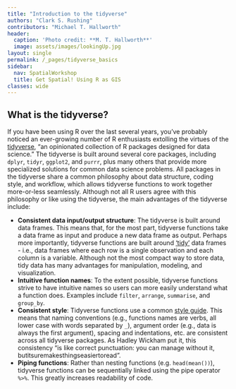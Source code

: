 ```yaml
---
title: "Introduction to the tidyverse"
authors: "Clark S. Rushing"
contributors: "Michael T. Hallworth"
header:
  caption: 'Photo credit: **M. T. Hallworth**'
  image: assets/images/lookingUp.jpg
layout: single
permalink: /_pages/tidyverse_basics
sidebar:
  nav: SpatialWorkshop
  title: Get Spatial! Using R as GIS
classes: wide
---
```


## What is the tidyverse?
If you have been using R over the last several years, you've probably noticed an ever-growing number of R enthusiasts extolling the virtues of the [tidyverse](https://www.tidyverse.org/), "an opinionated collection of R packages designed for data science." The tidyverse is built around several core packages, including `dplyr`, `tidyr`, `ggplot2`, and `purrr`, plus many others that provide more specialized solutions for common data science problems. All packages in the tidyverse share a common philosophy about data structure, coding style, and workflow, which allows tidyverse functions to work together more-or-less seamlessly. Although not all R users agree with this philosophy or like using the tidyverse, the main advantages of the tidyverse include: 

  - **Consistent data input/output structure**: The tidyverse is built around data frames. This means that, for the most part, tidyverse functions take a data frame as input and produce a new data frame as output. Perhaps more importantly, tidyverse functions are built around ['tidy'](http://vita.had.co.nz/papers/tidy-data.pdf) data frames - i.e., data frames where each row is a single observation and each column is a variable. Although not the most compact way to store data, tidy data has many advantages for manipulation, modeling, and visualization. 
  - **Intuitive function names**: To the extent possible, tidyverse functions strive to have intuitive names so users can more easily understand what a function does. Examples include `filter`, `arrange`, `summarise`, and `group_by`.
  - **Consistent style**: Tidyverse functions use a common [style guide](http://style.tidyverse.org/index.html). This means that naming conventions (e.g., functions names are verbs, all lower case with words separated by `_`), argument order (e.g., data is always the first argument), spacing and indentations, etc. are consistent across all tidyverse packages. As Hadley Wickham put it, this consistency "is like correct punctuation: you can manage without it, butitsuremakesthingseasiertoread".
  - **Piping functions**: Rather than nesting functions (e.g. `head(mean())`), tidyverse functions can be sequentially linked using the pipe operator `%>%`. This greatly increases readability of code. 